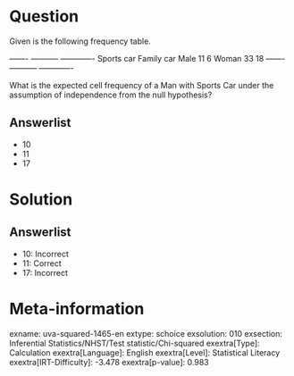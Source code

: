 Question
========

Given is the following frequency table.

  ------- ----------- ------------- Sports car Family car Male 11 6 Woman 33 18 ------- ----------- -------------

What is the expected cell frequency of a Man with Sports Car under the assumption of independence from the null hypothesis?

Answerlist
----------

* 10
* 11
* 17

Solution
========

Answerlist
----------

* 10: Incorrect
* 11: Correct
* 17: Incorrect

Meta-information
================
exname: uva-squared-1465-en
extype: schoice
exsolution: 010
exsection: Inferential Statistics/NHST/Test statistic/Chi-squared
exextra[Type]: Calculation
exextra[Language]: English
exextra[Level]: Statistical Literacy
exextra[IRT-Difficulty]: -3.478
exextra[p-value]: 0.983
